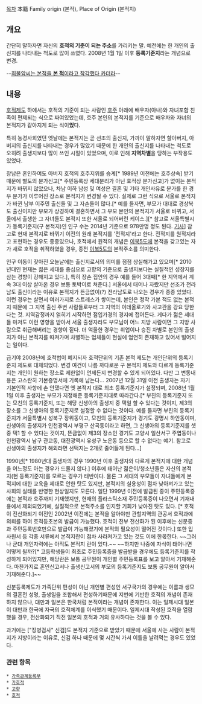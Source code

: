 [[목차]]
本籍
Family origin (본적), Place of Origin (본적지)

== 개요 ==
간단히 말하자면 자신의 '''호적의 기준이 되는 주소'''를 가리키는 말. 예전에는 한 개인의 출신지를 나타내는 척도로 많이 쓰였다. 2008년 1월 1일 이후 '''등록기준지'''라는 개념으로 변경.

--[http://kixzero.egloos.com/2608733 최불암씨는 본적을 '''본 적'''이라고 착각했다 카더라]--

== 내용 ==
[[호적]]제도 하에서는 호적의 기준이 되는 사람인 [[호주]] 아래에 배우자(아내)와 자녀포함 친족이 편제되는 식으로 짜여있었는데, 호주 본인의 본적지를 기준으로 배우자와 자녀의 본적지가 같아지게 되는 식이'''었'''다.

특히 농경사회였던 옛날에는 본적지는 곧 선조의 출신지, 가까이 말하자면 할아버지, 아버지의 출신지를 나타내는 경우가 많았기 때문에 한 개인의 출신지를 나타내는 척도로 오히려 출생지보다 많이 쓰인 시절이 있었으며, 이로 인해 '''지역차별'''을 당하는 부작용도 있었다.

장남은 혼인하여도 아버지 호적의 호주지위를 승계[* 1989년 이전에는 호주상속] 받기 때문에 별도의 분가신고[* 주민등록상 세대분리가 아닌 호적상 분가신고]가 없이는 본적지가 바뀌지 않았으나, 차남 이하 남성 및 여성은 결혼 및 기타 개인사유로 분가를 한 경우 분가가 이루어진 장소로 본적지가 변경될 수 있다. 실제로 그런 식으로 서울로 본적지가 바뀐 남부 이주민 출신들 및 그 자손들이 많다.[* 예를 들자면, 부모가 대대로 경상북도 출신이지만 부모가 상경하여 결혼하면서 그 부모 본인의 본적지가 서울로 바뀌고, 서울에서 출생한 그 자녀들도 본적지 또한 서울로 되어버린 케이스.][* 참고로 서울특별시가 등록기준지(구 본적지)인 인구 수는 2014년 기준으로 978만명 정도 된다. [http://news.naver.com/main/read.nhn?mode=LSD&mid=sec&sid1=102&oid=008&aid=0003356773 기사]] 참고로 현재 본적지로 바뀌기 이전의 원래 본적지를 '전적지'라고 한다. 전적지를 원적지라고 표현하는 경우도 종종있으나, 호적에서 원적의 개념은 [[이북5도]]에 본적을 갖고있는 자가 새로 호적을 취적하였을 경우, 종전 [[이북5도]]의 본적주소를 의미한다.

인구 이동이 잦아진 오늘날에는 출신지로서의 의미를 점점 상실해가고 있으며[* 2010년대인 현재는 젊은 세대를 중심으로 고향의 기준으로 출생지보다는 실질적인 성장지를 삼는 경향이 강해지고 있다.], 특히 장손 집안의 경우 예를 들어 3대째[* 한 지역에서 계속 3대 이상 살아온 경우 보통 토박이로 쳐준다.] 서울에서 태어나 자랐지만 선조가 전라남도 출신이라는 이유로 본적지가 뜬금없이(?) 전라남도로 나오는 경우가 종종 있었다. 이런 경우는 살면서 여러가지로 스트레스가 쌓이는데, 본인은 정작 가본 적도 없는 본적지 때문에 그 지역 출신 주변 사람들로부터 그 지역의 이데올로기와 사고관을 강요 당한다는 것. 지역감정까지 얽히기 시작하면 점입가경의 경지에 접어든다. 게다가 젊은 세대들 마저도 이런 영향을 받아서 서울 출생자라도 부모님이 어느 지방 사람이면 그 지방 사람으로 취급해버리는 경향이 짙다. 더 억울한 경우는 취업이나 승진 차별로 본인의 출생지가 아닌 본적지를 따져가며 차별하는 업체들이 현실에 엄연히 존재하고 있어서 벌어지는 일이다. 

급기야 2008년에 호적법이 폐지되자 호적단위의 기존 본적 제도는 개인단위의 등록기준지 제도로 대체되었다. 변경 여건이 나름 까다로운 구 본적지 제도와 다르게 등록기준지는 개인이 원하는 장소로 제한없이 언제든지 변경할 수 있게 되어있다. 다만 그 변동내용은 고스란히 기본증명서에 기록에 남는다... 2007년 12월 31일 이전 출생자는 자기 기본인적 사항에 손 안댔다면 옛 본적지 대로 최초 등록기준지가 설정되며, 2008년 1월 1일 이후 출생자는 부모가 지정해준 등록기준지대로 따라간다.[* 부친의 등록기준지 또는 모친의 등록기준지, 또는 해당 신생아의 출생지 중 택일 할 수 있다는 것이지, 제3의 장소를 그 신생아의 등록기준지로 설정할 수 없다는 것이다. 예를 들자면 부친의 등록기준지가 서울특별시 성북구 장위동이고, 모친의 등록기준지가 경기도 광명시 하안동이며, 신생아의 출생지가 인천광역시 부평구 산곡동이라고 하면, 그 신생아의 등록기준지를 셋 중 택1 할 수 있다는 것이지, 뜬금없이 제3의 장소인 경기도 고양시 일산서구 주엽동이나 인천광역시 남구 관교동, 대전광역시 유성구 노은동 등으로 할 수 없다는 얘기. 참고로 신생아의 출생지가 해외라면 선택지는 2개로 줄어들게 된다...]

1990년[* 1980년대 출생자의 경우 1990년 이후 출생자와 다르게 본적지에 대한 개념을 어느정도 아는 경우가 드물지 않다.] 이후에 태어난 젊은이/청소년들은 자신의 본적지(현 등록기준지)를 모르는 경우가 태반이다. 물론 그 세대의 부모들이 자녀들에게 본적지에 대한 교육을 제대로 안한 탓도 있지만, 본적지의 실용성이 점차 낮아져가고 있는 사회의 실태를 반영한 현상일지도 모른다. 일단 1999년 이전에 발급된 종이 주민등록증에는 본적과 호주까지 기재했지만, 현재의 플라스틱소재 주민등록증이 나오면서 기재내용에서 제외되었기에, 실질적으로 본적주소를 인지할 기회가 낮아진 탓도 있다. [* 호적이 전산화되기 이전인 2002년 이전에는 본적을 알아야만 관할지역의 관공서 호적과에 의뢰를 하여 호적등초본의 발급이 가능했다. 호적이 전부 전산화가 된 이후에는 신분증과 주민등록번호만으로 발급이 가능해졌기에 본적의 필요성이 떨어진 것이다.] 또한 입사원서 등 각종 서류에서 본적지란이 점차 사라져가고 있는 것도 이에 한몫한다. ~~그러나 군대 개인자력에는 아직도 본적지 란이 있다.~~ ~~하지만 나중에 자식이 태어나면 어떻게 될까?[* 고등학생들이 최초로 주민등록증을 발급받을 경우에도 등록기준지를 작성하게 되어있지만, 해당란은 보통 공무원이 개인별 주민등록표를 보고 알아서 기재해준다. 마찬가지로 혼인신고서나 출생신고서의 부모의 등록기준지도 보통 공무원이 알아서 기재해준다.]~~

신분등록제도가 가족단위 편성이 아닌 개인별 편성인 서구국가의 경우에는 이름과 생모의 결혼전 성명, 출생일을 조합해서 편성하기때문에 지번에 기반한 호적의 개념이 존재하지 않으나, 대만과 일본은 한국처럼 본적이라는 개념이 존재한다. 이는 일제시대 일본이 대만과 한국에 자국의 호적체계를 이식했기 때문이다. 일제시대 작성된 호적을 열람했을 경우, 전산화되기 직전 일본의 호적과 거의 유사하다는 것을 볼 수 있다.

과거에는 ["징병검사" 신검]도 본적지 기준으로 받았기 때문에 서울에 사는 사람이 본적지가 지방이라는 이유로, 신검 하나 때문에 몇 시간씩 가서 이틀을 날려먹는 경우도 있었다.
=== 관련 항목 ===

 * [[가족관계등록부]]
 * [[가호적]]
 * [[고향]]
 * [[호적]]
